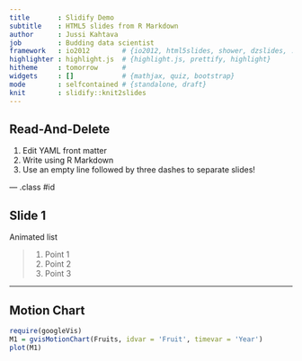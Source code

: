 ```yaml
---
title       : Slidify Demo      
subtitle    : HTML5 slides from R Markdown
author      : Jussi Kahtava
job         : Budding data scientist
framework   : io2012        # {io2012, html5slides, shower, dzslides, ...}
highlighter : highlight.js  # {highlight.js, prettify, highlight}
hitheme     : tomorrow      # 
widgets     : []            # {mathjax, quiz, bootstrap}
mode        : selfcontained # {standalone, draft}
knit        : slidify::knit2slides
---
```


## Read-And-Delete

1. Edit YAML front matter
2. Write using R Markdown
3. Use an empty line followed by three dashes to separate slides!

--- .class #id 

## Slide 1

Animated list

> 1. Point 1
> 2. Point 2
> 3. Point 3

---

## Motion Chart

```r
require(googleVis)
M1 = gvisMotionChart(Fruits, idvar = 'Fruit', timevar = 'Year')
plot(M1)
```



